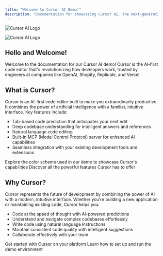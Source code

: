 ```yaml
---
title: "Welcome to Cursor AI Demo!"
description: "Documentation for showcasing Cursor AI, the next-generation AI-powered IDE"
---
```


<img
  className="block dark:hidden"
  src="/green-cd-wdt.png"
  alt="Cursor AI Logo"
/>

<img
  className="hidden dark:block"
  src="/green-cd-wdt.png"
  alt="Cursor AI Logo"
  title=""
/>

## Hello and Welcome!

Welcome to the documentation for our Cursor AI demo! Cursor is the AI-first code editor that's revolutionizing how developers work, trusted by engineers at companies like OpenAI, Shopify, Replicate, and Vercel.

## What is Cursor?

Cursor is an AI-first code editor built to make you extraordinarily productive. It combines the power of artificial intelligence with a familiar, intuitive interface. Key features include:

- Tab-based code prediction that anticipates your next edit
- Deep codebase understanding for intelligent answers and references
- Natural language code editing
- Built-in MCP (Model Control Protocol) server for enhanced AI capabilities
- Seamless integration with your existing development tools and extensions

<CardGroup cols="2">
  <Card title="Color Scheme" icon="palette" href="/color-scheme">
    Explore the color scheme used in our demo to showcase Cursor's capabilities
  </Card>
  <Card title="Features" icon="star" href="/features">
    Discover all the powerful features Cursor has to offer
  </Card>
</CardGroup>

## Why Cursor?

Cursor represents the future of development by combining the power of AI with a modern, intuitive interface. Whether you're building a new application or maintaining existing code, Cursor helps you:

- Code at the speed of thought with AI-powered predictions
- Understand and navigate complex codebases effortlessly
- Write code using natural language instructions
- Maintain consistent code quality with intelligent suggestions
- Collaborate effectively with your team

<CardGroup cols="2">
  <Card title="Download" icon="download" href="/download">
    Get started with Cursor on your platform
  </Card>
  <Card title="Demo Setup" icon="screwdriver-wrench" href="/demo-setup">
    Learn how to set up and run the demo environment
  </Card>
</CardGroup>